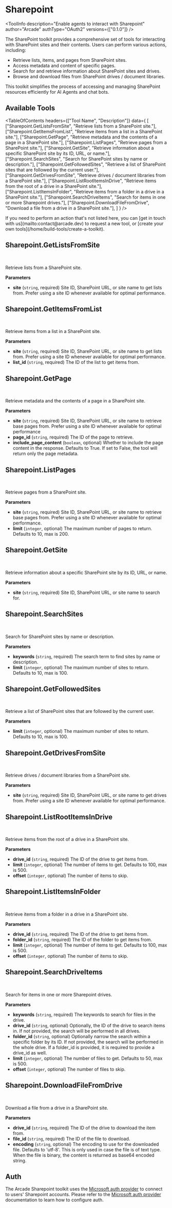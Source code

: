 # Sharepoint


<ToolInfo
  description="Enable agents to interact with Sharepoint"
  author="Arcade"
  authType="OAuth2"
  versions={["0.1.0"]}
/>

<Badges repo="arcadeai/arcade_sharepoint" />

The SharePoint toolkit provides a comprehensive set of tools for interacting with SharePoint sites and their contents. Users can perform various actions, including:

- Retrieve lists, items, and pages from SharePoint sites.
- Access metadata and content of specific pages.
- Search for and retrieve information about SharePoint sites and drives.
- Browse and download files from SharePoint drives / document libraries.

This toolkit simplifies the process of accessing and managing SharePoint resources efficiently for AI Agents and chat bots.

## Available Tools

<TableOfContents
  headers={["Tool Name", "Description"]}
  data={
    [
      ["Sharepoint.GetListsFromSite", "Retrieve lists from a SharePoint site."],
      ["Sharepoint.GetItemsFromList", "Retrieve items from a list in a SharePoint site."],
      ["Sharepoint.GetPage", "Retrieve metadata and the contents of a page in a SharePoint site."],
      ["Sharepoint.ListPages", "Retrieve pages from a SharePoint site."],
      ["Sharepoint.GetSite", "Retrieve information about a specific SharePoint site by its ID, URL, or name."],
      ["Sharepoint.SearchSites", "Search for SharePoint sites by name or description."],
      ["Sharepoint.GetFollowedSites", "Retrieve a list of SharePoint sites that are followed by the current user."],
      ["Sharepoint.GetDrivesFromSite", "Retrieve drives / document libraries from a SharePoint site."],
      ["Sharepoint.ListRootItemsInDrive", "Retrieve items from the root of a drive in a SharePoint site."],
      ["Sharepoint.ListItemsInFolder", "Retrieve items from a folder in a drive in a SharePoint site."],
      ["Sharepoint.SearchDriveItems", "Search for items in one or more Sharepoint drives."],
      ["Sharepoint.DownloadFileFromDrive", "Download a file from a drive in a SharePoint site."],
    ]
  }
/>

<Tip>
  If you need to perform an action that's not listed here, you can [get in touch
  with us](mailto:contact@arcade.dev) to request a new tool, or [create your
  own tools](/home/build-tools/create-a-toolkit).
</Tip>

## Sharepoint.GetListsFromSite

<br />
<TabbedCodeBlock
  tabs={[
    {
      label: "Call the Tool Directly",
      content: {
        Python: ["/examples/integrations/toolkits/sharepoint/get_lists_from_site_example_call_tool.py"],
        JavaScript: ["/examples/integrations/toolkits/sharepoint/get_lists_from_site_example_call_tool.js"],
      },
    },
  ]}
/>

Retrieve lists from a SharePoint site.

**Parameters**

- **site** (`string`, required) Site ID, SharePoint URL, or site name to get lists from. Prefer using a site ID whenever available for optimal performance.


## Sharepoint.GetItemsFromList

<br />
<TabbedCodeBlock
  tabs={[
    {
      label: "Call the Tool Directly",
      content: {
        Python: ["/examples/integrations/toolkits/sharepoint/get_items_from_list_example_call_tool.py"],
        JavaScript: ["/examples/integrations/toolkits/sharepoint/get_items_from_list_example_call_tool.js"],
      },
    },
  ]}
/>

Retrieve items from a list in a SharePoint site.

**Parameters**

- **site** (`string`, required) Site ID, SharePoint URL, or site name to get lists from. Prefer using a site ID whenever available for optimal performance.
- **list_id** (`string`, required) The ID of the list to get items from.


## Sharepoint.GetPage

<br />
<TabbedCodeBlock
  tabs={[
    {
      label: "Call the Tool Directly",
      content: {
        Python: ["/examples/integrations/toolkits/sharepoint/get_page_example_call_tool.py"],
        JavaScript: ["/examples/integrations/toolkits/sharepoint/get_page_example_call_tool.js"],
      },
    },
  ]}
/>

Retrieve metadata and the contents of a page in a SharePoint site.

**Parameters**

- **site** (`string`, required) Site ID, SharePoint URL, or site name to retrieve base pages from. Prefer using a site ID whenever available for optimal performance
- **page_id** (`string`, required) The ID of the page to retrieve.
- **include_page_content** (`boolean`, optional) Whether to include the page content in the response. Defaults to True. If set to False, the tool will return only the page metadata.


## Sharepoint.ListPages

<br />
<TabbedCodeBlock
  tabs={[
    {
      label: "Call the Tool Directly",
      content: {
        Python: ["/examples/integrations/toolkits/sharepoint/list_pages_example_call_tool.py"],
        JavaScript: ["/examples/integrations/toolkits/sharepoint/list_pages_example_call_tool.js"],
      },
    },
  ]}
/>

Retrieve pages from a SharePoint site.

**Parameters**

- **site** (`string`, required) Site ID, SharePoint URL, or site name to retrieve base pages from. Prefer using a site ID whenever available for optimal performance.
- **limit** (`integer`, optional) The maximum number of pages to return. Defaults to 10, max is 200.


## Sharepoint.GetSite

<br />
<TabbedCodeBlock
  tabs={[
    {
      label: "Call the Tool Directly",
      content: {
        Python: ["/examples/integrations/toolkits/sharepoint/get_site_example_call_tool.py"],
        JavaScript: ["/examples/integrations/toolkits/sharepoint/get_site_example_call_tool.js"],
      },
    },
  ]}
/>

Retrieve information about a specific SharePoint site by its ID, URL, or name.

**Parameters**

- **site** (`string`, required) Site ID, SharePoint URL, or site name to search for.


## Sharepoint.SearchSites

<br />
<TabbedCodeBlock
  tabs={[
    {
      label: "Call the Tool Directly",
      content: {
        Python: ["/examples/integrations/toolkits/sharepoint/search_sites_example_call_tool.py"],
        JavaScript: ["/examples/integrations/toolkits/sharepoint/search_sites_example_call_tool.js"],
      },
    },
  ]}
/>

Search for SharePoint sites by name or description.

**Parameters**

- **keywords** (`string`, required) The search term to find sites by name or description.
- **limit** (`integer`, optional) The maximum number of sites to return. Defaults to 10, max is 100.


## Sharepoint.GetFollowedSites

<br />
<TabbedCodeBlock
  tabs={[
    {
      label: "Call the Tool Directly",
      content: {
        Python: ["/examples/integrations/toolkits/sharepoint/get_followed_sites_example_call_tool.py"],
        JavaScript: ["/examples/integrations/toolkits/sharepoint/get_followed_sites_example_call_tool.js"],
      },
    },
  ]}
/>

Retrieve a list of SharePoint sites that are followed by the current user.

**Parameters**

- **limit** (`integer`, optional) The maximum number of sites to return. Defaults to 10, max is 100.


## Sharepoint.GetDrivesFromSite

<br />
<TabbedCodeBlock
  tabs={[
    {
      label: "Call the Tool Directly",
      content: {
        Python: ["/examples/integrations/toolkits/sharepoint/get_drives_from_site_example_call_tool.py"],
        JavaScript: ["/examples/integrations/toolkits/sharepoint/get_drives_from_site_example_call_tool.js"],
      },
    },
  ]}
/>

Retrieve drives / document libraries from a SharePoint site.

**Parameters**

- **site** (`string`, required) Site ID, SharePoint URL, or site name to get drives from. Prefer using a site ID whenever available for optimal performance.


## Sharepoint.ListRootItemsInDrive

<br />
<TabbedCodeBlock
  tabs={[
    {
      label: "Call the Tool Directly",
      content: {
        Python: ["/examples/integrations/toolkits/sharepoint/list_root_items_in_drive_example_call_tool.py"],
        JavaScript: ["/examples/integrations/toolkits/sharepoint/list_root_items_in_drive_example_call_tool.js"],
      },
    },
  ]}
/>

Retrieve items from the root of a drive in a SharePoint site.

**Parameters**

- **drive_id** (`string`, required) The ID of the drive to get items from.
- **limit** (`integer`, optional) The number of items to get. Defaults to 100, max is 500.
- **offset** (`integer`, optional) The number of items to skip.


## Sharepoint.ListItemsInFolder

<br />
<TabbedCodeBlock
  tabs={[
    {
      label: "Call the Tool Directly",
      content: {
        Python: ["/examples/integrations/toolkits/sharepoint/list_items_in_folder_example_call_tool.py"],
        JavaScript: ["/examples/integrations/toolkits/sharepoint/list_items_in_folder_example_call_tool.js"],
      },
    },
  ]}
/>

Retrieve items from a folder in a drive in a SharePoint site.

**Parameters**

- **drive_id** (`string`, required) The ID of the drive to get items from.
- **folder_id** (`string`, required) The ID of the folder to get items from.
- **limit** (`integer`, optional) The number of items to get. Defaults to 100, max is 500.
- **offset** (`integer`, optional) The number of items to skip.


## Sharepoint.SearchDriveItems

<br />
<TabbedCodeBlock
  tabs={[
    {
      label: "Call the Tool Directly",
      content: {
        Python: ["/examples/integrations/toolkits/sharepoint/search_drive_items_example_call_tool.py"],
        JavaScript: ["/examples/integrations/toolkits/sharepoint/search_drive_items_example_call_tool.js"],
      },
    },
  ]}
/>

Search for items in one or more Sharepoint drives.

**Parameters**

- **keywords** (`string`, required) The keywords to search for files in the drive.
- **drive_id** (`string`, optional) Optionally, the ID of the drive to search items in. If not provided, the search will be performed in all drives.
- **folder_id** (`string`, optional) Optionally narrow the search within a specific folder by its ID. If not provided, the search will be performed in the whole drive. If a folder_id is provided, it is required to provide a drive_id as well.
- **limit** (`integer`, optional) The number of files to get. Defaults to 50, max is 500.
- **offset** (`integer`, optional) The number of files to skip.


## Sharepoint.DownloadFileFromDrive

<br />
<TabbedCodeBlock
  tabs={[
    {
      label: "Call the Tool Directly",
      content: {
        Python: ["/examples/integrations/toolkits/sharepoint/download_file_from_drive_example_call_tool.py"],
        JavaScript: ["/examples/integrations/toolkits/sharepoint/download_file_from_drive_example_call_tool.js"],
      },
    },
  ]}
/>

Download a file from a drive in a SharePoint site.

**Parameters**

- **drive_id** (`string`, required) The ID of the drive to download the item from.
- **file_id** (`string`, required) The ID of the file to download.
- **encoding** (`string`, optional) The encoding to use for the downloaded file. Defaults to 'utf-8'. This is only used in case the file is of text type. When the file is binary, the content is returned as base64 encoded string.




## Auth

The Arcade Sharepoint toolkit uses the [Microsoft auth provider](/home/auth-providers/microsoft) to connect to users' Sharepoint accounts. Please refer to the [Microsoft auth provider](/home/auth-providers/microsoft) documentation to learn how to configure auth.

<ToolFooter pipPackageName="arcade_sharepoint" />

